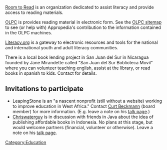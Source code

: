 [http://www.roomtoread.org/ Room to Read] is an organization dedicated to assist literacy and provide access to reading materials. 

[[OLPC]] is provides reading material in electronic form. See the [[OLPC sitemap]] to see (or help with) Appropedia's contribution to the information contained in the OLPC machines. 

[http://www.literacy.org Literacy.org] is a gateway to electronic resources and tools for the national and international youth and adult literacy communities.

There is a local book lending project in San Juan del Sur in Nicaragua founded by Jane Mirandette called "San Juan del Sur Boblioteca Movil" where you can volunteer teaching english, assist at the library, or read books in spanish to kids.  Contact {{user|david.reber}} for details.

==Invitations to participate==
*LeapingStone is an "a nascent nonprofit (still without a website) working to improve education in West Africa." Contact [[User:Curtbeckmann|Curt Beckmann]] (board member) for more information. (E.g. leave a note on his [[User talk:Curtbeckmann|talk page]].)
*[[User:Chriswaterguy|Chriswaterguy]] is in discussion with friends in Java about the idea of publishing affordable books in Indonesia. No plans at this stage, but would welcome partners (financial, volunteer or otherwise). Leave a note on his [[User talk:Chriswaterguy|talk page]].


[[Category:Education]]